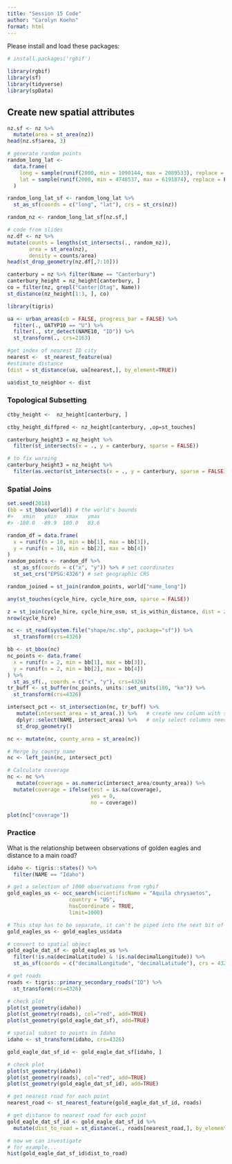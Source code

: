 ```yaml
---
title: "Session 15 Code"
author: "Carolyn Koehn"
format: html
---
```


Please install and load these packages:

```r
# install.packages('rgbif')

library(rgbif)
library(sf)
library(tidyverse)
library(spData)
```

## Create new spatial attributes

```r
nz.sf <- nz %>% 
  mutate(area = st_area(nz))
head(nz.sf$area, 3)
```

```r
# generate random points
random_long_lat <- 
  data.frame(
    long = sample(runif(2000, min = 1090144, max = 2089533), replace = F),
    lat = sample(runif(2000, min = 4748537, max = 6191874), replace = F)
  )

random_long_lat_sf <- random_long_lat %>% 
  st_as_sf(coords = c("long", "lat"), crs = st_crs(nz))

random_nz <- random_long_lat_sf[nz.sf,]

# code from slides
nz.df <- nz %>% 
mutate(counts = lengths(st_intersects(., random_nz)),
       area = st_area(nz),
       density = counts/area)
head(st_drop_geometry(nz.df[,7:10]))
```

```r
canterbury = nz %>% filter(Name == "Canterbury")
canterbury_height = nz_height[canterbury, ]
co = filter(nz, grepl("Canter|Otag", Name))
st_distance(nz_height[1:3, ], co)
```

```r
library(tigris)

ua <- urban_areas(cb = FALSE, progress_bar = FALSE) %>% 
  filter(., UATYP10 == "U") %>% 
  filter(., str_detect(NAME10, "ID")) %>% 
  st_transform(., crs=2163)

#get index of nearest ID city
nearest <-  st_nearest_feature(ua)
#estimate distance
(dist = st_distance(ua, ua[nearest,], by_element=TRUE))

ua$dist_to_neighbor <- dist
```

### Topological Subsetting

```r
ctby_height <-  nz_height[canterbury, ]

ctby_height_diffpred <- nz_height[canterbury, ,op=st_touches]
```

```r
canterbury_height3 = nz_height %>%
  filter(st_intersects(x = ., y = canterbury, sparse = FALSE))

# to fix warning
canterbury_height3 = nz_height %>%
  filter(as.vector(st_intersects(x = ., y = canterbury, sparse = FALSE)))
```

### Spatial Joins

```r
set.seed(2018)
(bb = st_bbox(world)) # the world's bounds
#>   xmin   ymin   xmax   ymax 
#> -180.0  -89.9  180.0   83.6

random_df = data.frame(
  x = runif(n = 10, min = bb[1], max = bb[3]),
  y = runif(n = 10, min = bb[2], max = bb[4])
)
random_points <- random_df %>% 
  st_as_sf(coords = c("x", "y")) %>% # set coordinates
  st_set_crs("EPSG:4326") # set geographic CRS

random_joined = st_join(random_points, world["name_long"])
```

```r
any(st_touches(cycle_hire, cycle_hire_osm, sparse = FALSE))
```

```r
z = st_join(cycle_hire, cycle_hire_osm, st_is_within_distance, dist = 20)
nrow(cycle_hire)
```

```r
nc <- st_read(system.file("shape/nc.shp", package="sf")) %>%
  st_transform(crs=4326)

bb <- st_bbox(nc)
nc_points <- data.frame(
  x = runif(n = 2, min = bb[1], max = bb[3]),
  y = runif(n = 2, min = bb[2], max = bb[4])
) %>%
  st_as_sf(., coords = c("x", "y"), crs=4326)
tr_buff <- st_buffer(nc_points, units::set_units(100, "km")) %>%
  st_transform(crs=4326)

intersect_pct <- st_intersection(nc, tr_buff) %>% 
   mutate(intersect_area = st_area(.)) %>%   # create new column with shape area
   dplyr::select(NAME, intersect_area) %>%   # only select columns needed to merge
   st_drop_geometry()

nc <- mutate(nc, county_area = st_area(nc))

# Merge by county name
nc <- left_join(nc, intersect_pct)

# Calculate coverage
nc <- nc %>% 
   mutate(coverage = as.numeric(intersect_area/county_area)) %>%
  mutate(coverage = ifelse(test = is.na(coverage),
                           yes = 0,
                           no = coverage))

plot(nc["coverage"])
```

### Practice

What is the relationship between observations of golden eagles and distance to a main road?

```r
idaho <- tigris::states() %>%
  filter(NAME == "Idaho")

# get a selection of 1000 observations from rgbif
gold_eagles_us <- occ_search(scientificName = "Aquila chrysaetos", 
                    country = "US",
                    hasCoordinate = TRUE,
                    limit=1000)

# This step has to be separate, it can't be piped into the next bit of code
gold_eagles_us <- gold_eagles_us$data

# convert to spatial object
gold_eagle_dat_sf <- gold_eagles_us %>%
  filter(!is.na(decimalLatitude) & !is.na(decimalLongitude)) %>%
  st_as_sf(coords = c("decimalLongitude", "decimalLatitude"), crs = 4326)

# get roads
roads <- tigris::primary_secondary_roads("ID") %>%
  st_transform(crs=4326)

# check plot
plot(st_geometry(idaho))
plot(st_geometry(roads), col="red", add=TRUE)
plot(st_geometry(gold_eagle_dat_sf), add=TRUE)

# spatial subset to points in Idaho
idaho <- st_transform(idaho, crs=4326)

gold_eagle_dat_sf_id <- gold_eagle_dat_sf[idaho, ]

# check plot
plot(st_geometry(idaho))
plot(st_geometry(roads), col="red", add=TRUE)
plot(st_geometry(gold_eagle_dat_sf_id), add=TRUE)

# get nearest road for each point
nearest_road <- st_nearest_feature(gold_eagle_dat_sf_id, roads)

# get distance to nearest road for each point
gold_eagle_dat_sf_id <- gold_eagle_dat_sf_id %>%
  mutate(dist_to_road = st_distance(., roads[nearest_road,], by_element = TRUE))

# now we can investigate
# for example...
hist(gold_eagle_dat_sf_id$dist_to_road)
```

